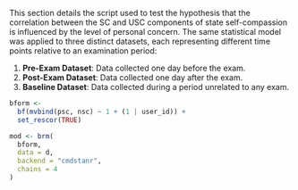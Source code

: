 This section details the script used to test the hypothesis that the correlation between the SC and USC components of state self-compassion is influenced by the level of personal concern. The same statistical model was applied to three distinct datasets, each representing different time points relative to an examination period:

1. **Pre-Exam Dataset**: Data collected one day before the exam.
2. **Post-Exam Dataset**: Data collected one day after the exam.
3. **Baseline Dataset**: Data collected during a period unrelated to any exam.

```r
bform <- 
  bf(mvbind(psc, nsc) ~ 1 + (1 | user_id)) +
  set_rescor(TRUE)

mod <- brm(
  bform,
  data = d,
  backend = "cmdstanr",
  chains = 4
)
```


